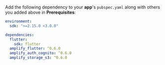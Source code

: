Add the following dependency to your **app**'s `pubspec.yaml` along with others you added above in **Prerequisites**:

```yaml
environment:
  sdk: ">=2.15.0 <3.0.0"

dependencies:
  flutter:
    sdk: flutter
  amplify_flutter: ^0.6.0
  amplify_auth_cognito: ^0.6.0
  amplify_storage_s3: ^0.6.0
```
